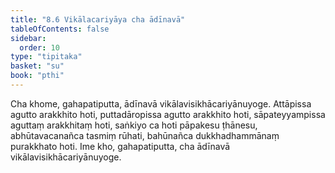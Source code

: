 ```yaml
---
title: "8.6 Vikālacariyāya cha ādīnavā"
tableOfContents: false
sidebar:
  order: 10
type: "tipitaka"
basket: "su"
book: "pthi"
---
```



<DynamicBreadcrumb />

<Division number="249" book="pthi" bookNo="8" page="148">

<Paragraph number="587" book="pthi">
Cha khome, gahapatiputta, ādīnavā vikālavisikhācariyānuyoge. Attāpissa agutto arakkhito hoti, puttadāropissa agutto arakkhito hoti, sāpateyyampissa aguttaṃ arakkhitaṃ hoti, saṅkiyo ca hoti pāpakesu ṭhānesu, abhūtavacanañca tasmiṃ rūhati, bahūnañca dukkhadhammānaṃ purakkhato hoti. Ime kho, gahapatiputta, cha ādīnavā vikālavisikhācariyānuyoge.
</Paragraph>
</Division>